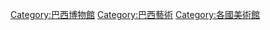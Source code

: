 {{Commonscat|Art museums in Brazil}}

[[Category:巴西博物館|Category:巴西博物館]]
[[Category:巴西藝術|Category:巴西藝術]]
[[Category:各國美術館|Category:各國美術館]]